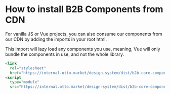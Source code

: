 
<Meta title="Getting Started/CDN installation" />

# How to install B2B Components from CDN

For vanilla JS or Vue projects, you can also consume our components from our CDN by adding the imports in your root
html.

This import will lazy load any components you use, meaning, Vue will only bundle the components in use, and
not the whole library.

```html
<link
  rel="stylesheet"
  href="https://internal.otto.market/design-system/dist/b2b-core-components/b2b-core-components.css" />
<script
  type="module"
  src="https://internal.otto.market/design-system/dist/b2b-core-components/b2b-core-components.esm.js"></script>
```
